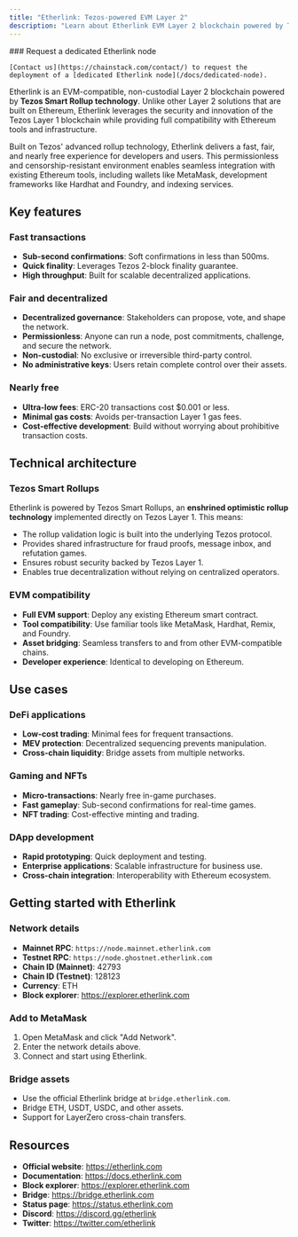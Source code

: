 ```yaml
---
title: "Etherlink: Tezos-powered EVM Layer 2"
description: "Learn about Etherlink EVM Layer 2 blockchain powered by Tezos Smart Rollups. Deploy dedicated nodes with Chainstack for fast, fair, and nearly free transactions."
---
```


<Info>
   ### Request a dedicated Etherlink node

    [Contact us](https://chainstack.com/contact/) to request the deployment of a [dedicated Etherlink node](/docs/dedicated-node).
</Info>

Etherlink is an EVM-compatible, non-custodial Layer 2 blockchain powered by **Tezos Smart Rollup technology**. Unlike other Layer 2 solutions that are built on Ethereum, Etherlink leverages the security and innovation of the Tezos Layer 1 blockchain while providing full compatibility with Ethereum tools and infrastructure.

Built on Tezos' advanced rollup technology, Etherlink delivers a fast, fair, and nearly free experience for developers and users. This permissionless and censorship-resistant environment enables seamless integration with existing Ethereum tools, including wallets like MetaMask, development frameworks like Hardhat and Foundry, and indexing services.

## Key features

### Fast transactions

- **Sub-second confirmations**: Soft confirmations in less than 500ms.
- **Quick finality**: Leverages Tezos 2-block finality guarantee.
- **High throughput**: Built for scalable decentralized applications.

### Fair and decentralized

- **Decentralized governance**: Stakeholders can propose, vote, and shape the network.
- **Permissionless**: Anyone can run a node, post commitments, challenge, and secure the network.
- **Non-custodial**: No exclusive or irreversible third-party control.
- **No administrative keys**: Users retain complete control over their assets.

### Nearly free

- **Ultra-low fees**: ERC-20 transactions cost $0.001 or less.
- **Minimal gas costs**: Avoids per-transaction Layer 1 gas fees.
- **Cost-effective development**: Build without worrying about prohibitive transaction costs.

## Technical architecture

### Tezos Smart Rollups

Etherlink is powered by Tezos Smart Rollups, an **enshrined optimistic rollup technology** implemented directly on Tezos Layer 1. This means:

- The rollup validation logic is built into the underlying Tezos protocol.
- Provides shared infrastructure for fraud proofs, message inbox, and refutation games.
- Ensures robust security backed by Tezos Layer 1.
- Enables true decentralization without relying on centralized operators.

### EVM compatibility

- **Full EVM support**: Deploy any existing Ethereum smart contract.
- **Tool compatibility**: Use familiar tools like MetaMask, Hardhat, Remix, and Foundry.
- **Asset bridging**: Seamless transfers to and from other EVM-compatible chains.
- **Developer experience**: Identical to developing on Ethereum.

## Use cases

### DeFi applications
- **Low-cost trading**: Minimal fees for frequent transactions.
- **MEV protection**: Decentralized sequencing prevents manipulation.
- **Cross-chain liquidity**: Bridge assets from multiple networks.

### Gaming and NFTs
- **Micro-transactions**: Nearly free in-game purchases.
- **Fast gameplay**: Sub-second confirmations for real-time games.
- **NFT trading**: Cost-effective minting and trading.

### DApp development
- **Rapid prototyping**: Quick deployment and testing.
- **Enterprise applications**: Scalable infrastructure for business use.
- **Cross-chain integration**: Interoperability with Ethereum ecosystem.

## Getting started with Etherlink

### Network details
- **Mainnet RPC**: `https://node.mainnet.etherlink.com`
- **Testnet RPC**: `https://node.ghostnet.etherlink.com`
- **Chain ID (Mainnet)**: 42793
- **Chain ID (Testnet)**: 128123
- **Currency**: ETH
- **Block explorer**: https://explorer.etherlink.com

### Add to MetaMask
1. Open MetaMask and click "Add Network".
2. Enter the network details above.
3. Connect and start using Etherlink.

### Bridge assets
- Use the official Etherlink bridge at `bridge.etherlink.com`.
- Bridge ETH, USDT, USDC, and other assets.
- Support for LayerZero cross-chain transfers.

## Resources

- **Official website**: https://etherlink.com
- **Documentation**: https://docs.etherlink.com
- **Block explorer**: https://explorer.etherlink.com
- **Bridge**: https://bridge.etherlink.com
- **Status page**: https://status.etherlink.com
- **Discord**: https://discord.gg/etherlink
- **Twitter**: https://twitter.com/etherlink
